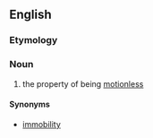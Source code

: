==English==

===Etymology===
{{suffix|motionless|ness|lang=en}}

===Noun===
{{en-noun|-}}

# the property of being [[motionless]]

====Synonyms====
* [[immobility]]
